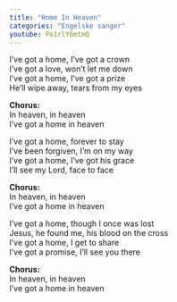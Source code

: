 ```yaml
---
title: "Home In Heaven"
categories: "Engelske sanger"
youtube: Po1rlY6mtmQ
---
```


I've got a home, I've got a crown  
I've got a love, won't let me down  
I've got a home, I've got a prize  
He'll wipe away, tears from my eyes

**Chorus:**  
In heaven, in heaven  
I've got a home in heaven

I've got a home, forever to stay  
I've been forgiven, I'm on my way  
I've got a home, I've got his grace  
I'll see my Lord, face to face

**Chorus:**  
In heaven, in heaven  
I've got a home in heaven

I've got a home, though I once was lost  
Jesus, he found me, his blood on the cross  
I've got a home, I get to share  
I've got a promise, I'll see you there

**Chorus:**  
In heaven, in heaven  
I've got a home in heaven
